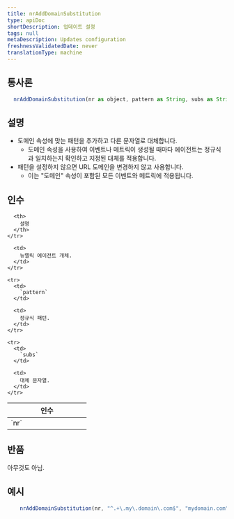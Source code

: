 ```yaml
---
title: nrAddDomainSubstitution
type: apiDoc
shortDescription: 업데이트 설정
tags: null
metaDescription: Updates configuration
freshnessValidatedDate: never
translationType: machine
---
```


## 통사론

```js
  nrAddDomainSubstitution(nr as object, pattern as String, subs as String) as Void
```

## 설명

* 도메인 속성에 맞는 패턴을 추가하고 다른 문자열로 대체합니다.
  * 도메인 속성을 사용하여 이벤트나 메트릭이 생성될 때마다 에이전트는 정규식과 일치하는지 확인하고 지정된 대체를 적용합니다.
* 패턴을 설정하지 않으면 URL 도메인을 변경하지 않고 사용합니다.
  * 이는 &quot;도메인&quot; 속성이 포함된 모든 이벤트와 메트릭에 적용됩니다.

## 인수

<table>
  <thead>
    <tr>
      <th width="25%">
        인수
      </th>

      <th>
        설명
      </th>
    </tr>
  </thead>

  <tbody>
    <tr>
      <td>
        `nr`
      </td>

      <td>
        뉴렐릭 에이전트 개체.
      </td>
    </tr>

    <tr>
      <td>
        `pattern`
      </td>

      <td>
        정규식 패턴.
      </td>
    </tr>

    <tr>
      <td>
        `subs`
      </td>

      <td>
        대체 문자열.
      </td>
    </tr>
  </tbody>
</table>

## 반품

아무것도 아님.

## 예시

```js
  	nrAddDomainSubstitution(nr, "^.+\.my\.domain\.com$", "mydomain.com")
```